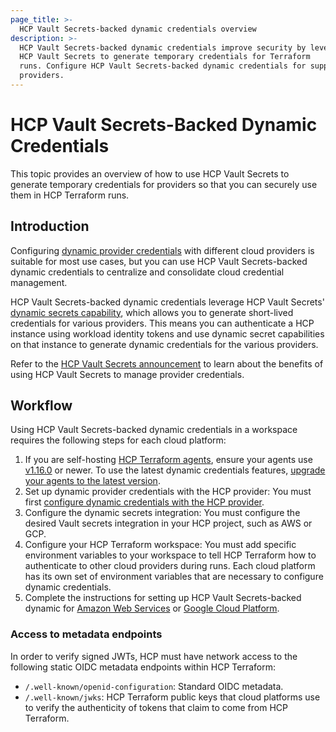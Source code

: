 ```yaml
---
page_title: >-
  HCP Vault Secrets-backed dynamic credentials overview
description: >-
  HCP Vault Secrets-backed dynamic credentials improve security by leveraging
  HCP Vault Secrets to generate temporary credentials for Terraform
  runs. Configure HCP Vault Secrets-backed dynamic credentials for supported
  providers.
---
```


# HCP Vault Secrets-Backed Dynamic Credentials

This topic provides an overview of how to use HCP Vault Secrets to generate temporary credentials for providers so that you can securely use them in HCP Terraform runs.

## Introduction

Configuring [dynamic provider credentials](/terraform/cloud-docs/workspaces/dynamic-provider-credentials) with different cloud providers is suitable for most use cases, but you can use HCP Vault Secrets-backed dynamic credentials to centralize and consolidate cloud credential management.

HCP Vault Secrets-backed dynamic credentials leverage HCP Vault Secrets' [dynamic secrets capability](/hcp/docs/vault-secrets/dynamic-secrets), which allows you to generate short-lived credentials for various providers. This means you can authenticate a HCP instance using workload identity tokens and use dynamic secret capabilities on that instance to generate dynamic credentials for the various providers. 

Refer to the [HCP Vault Secrets announcement](https://www.hashicorp.com/blog/hcp-vault-secrets-is-now-generally-available) to learn about the benefits of using HCP Vault Secrets to manage provider credentials. 

## Workflow

Using HCP Vault Secrets-backed dynamic credentials in a workspace requires the following steps for each cloud platform:

1. If you are self-hosting [HCP Terraform agents](/terraform/cloud-docs/agents), ensure your agents use [v1.16.0](/terraform/cloud-docs/agents/changelog#1-16-0-10-02-2024) or newer. To use the latest dynamic credentials features, [upgrade your agents to the latest version](/terraform/cloud-docs/agents/changelog).
1. Set up dynamic provider credentials with the HCP provider: You must first [configure dynamic credentials with the HCP provider](/terraform/cloud-docs/workspaces/dynamic-provider-credentials/hcp-configuration).
1. Configure the dynamic secrets integration: You must configure the desired Vault secrets integration in your HCP project, such as AWS or GCP.
1. Configure your HCP Terraform workspace: You must add specific environment variables to your workspace to tell HCP Terraform how to authenticate to other cloud providers during runs. Each cloud platform has its own set of environment variables that are necessary to configure dynamic credentials.
1. Complete the instructions for setting up HCP Vault Secrets-backed dynamic for [Amazon Web Services](/terraform/cloud-docs/workspaces/dynamic-provider-credentials/hcp-vault-secrets-backed/aws-configuration) or [Google Cloud Platform](/terraform/cloud-docs/workspaces/dynamic-provider-credentials/hcp-vault-secrets-backed/gcp-configuration).

### Access to metadata endpoints

In order to verify signed JWTs, HCP must have network access to the following static OIDC metadata endpoints within HCP Terraform:

- `/.well-known/openid-configuration`: Standard OIDC metadata.
- `/.well-known/jwks`: HCP Terraform public keys that cloud platforms use to verify the authenticity of tokens that claim to come from HCP Terraform.